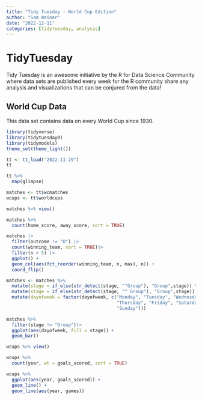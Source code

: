 ```yaml
---
title: "Tidy Tuesday - World Cup Edition"
author: "Sam Weiner"
date: "2022-12-11"
categories: [tidytuesday, analysis]
---
```


# TidyTuesday

Tidy Tuesday is an awesome initiative by the R for Data Science Community where data sets are published every week for the R community share any analysis and visualizations that can be conjured from the data!

## World Cup Data

This data set contains data on every World Cup since 1930.

```r
library(tidyverse)
library(tidytuesdayR)
library(tidymodels)
theme_set(theme_light())
```

```r

tt <- tt_load("2022-11-29")
tt
```

```r

tt %>% 
  map(glimpse)

```

```r
matches <- tt$wcmatches
wcups <- tt$worldcups

matches %>% view()

matches %>% 
  count(home_score, away_score, sort = TRUE)
```

```r
matches |> 
  filter(outcome != "D") |>
  count(winning_team, sort = TRUE)|>
  filter(n > 5) |> 
  ggplot() +
  geom_col(aes(fct_reorder(winning_team, n, max), n)) + 
  coord_flip()
```

```r
matches <- matches %>% 
  mutate(stage = if_else(str_detect(stage, "^Group"), "Group",stage)) %>% 
  mutate(stage = if_else(str_detect(stage, "^ Group"), "Group",stage)) %>% 
  mutate(dayofweek = factor(dayofweek, c("Monday", "Tuesday", "Wednesday",
                                         "Thursday", "Friday", "Saturday", 
                                         "Sunday")))

```

```r
matches %>%
  filter(stage != "Group")|>
  ggplot(aes(dayofweek, fill = stage)) + 
  geom_bar()
```

```r
wcups %>% view()

wcups %>% 
  count(year, wt = goals_scored, sort = TRUE)

wcups %>% 
  ggplot(aes(year, goals_scored)) +
  geom_line() +
  geom_line(aes(year, games))


```
